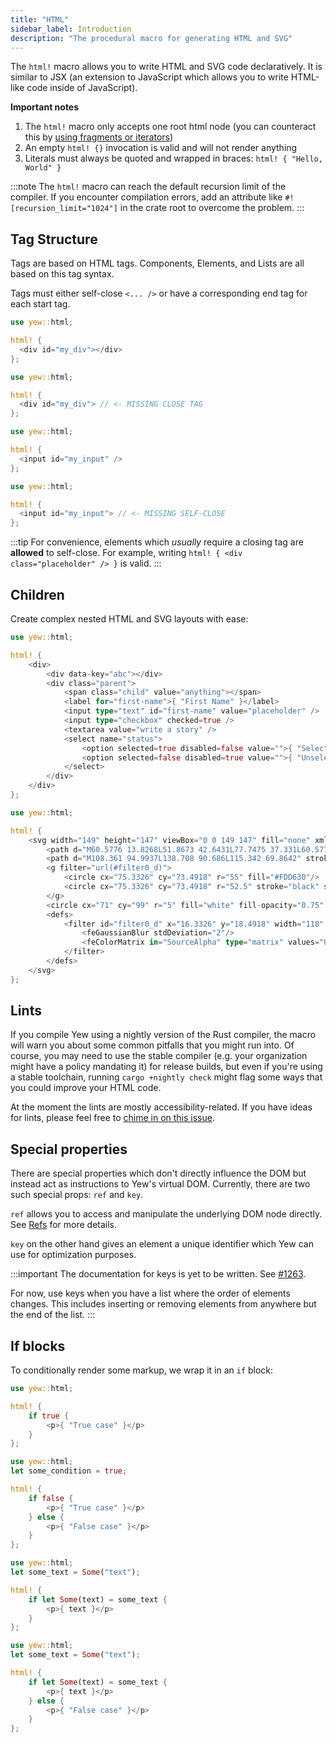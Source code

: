 ```yaml
---
title: "HTML"
sidebar_label: Introduction
description: "The procedural macro for generating HTML and SVG"
---
```



The `html!` macro allows you to write HTML and SVG code declaratively. It is similar to JSX
\(an extension to JavaScript which allows you to write HTML-like code inside of JavaScript\).

**Important notes**

1. The `html!` macro only accepts one root html node \(you can counteract this by
   [using fragments or iterators](./../html/lists.mdx)\)
2. An empty `html! {}` invocation is valid and will not render anything
3. Literals must always be quoted and wrapped in braces: `html! { "Hello, World" }`

:::note
The `html!` macro can reach the default recursion limit of the compiler. If you encounter compilation errors, add an attribute like `#![recursion_limit="1024"]` in the crate root to overcome the problem.
:::

## Tag Structure

Tags are based on HTML tags. Components, Elements, and Lists are all based on this tag syntax.

Tags must either self-close `<... />` or have a corresponding end tag for each start tag.

<Tabs>
  <TabItem value="Open - Close" label="Open - Close" default>

```rust
use yew::html;

html! {
  <div id="my_div"></div>
};
```

  </TabItem>
  <TabItem value="Invalid" label="Invalid">

```rust ,compile_fail
use yew::html;

html! {
  <div id="my_div"> // <- MISSING CLOSE TAG
};
```

  </TabItem>
</Tabs>

<Tabs>
  <TabItem value="Self-closing" label="Self-closing">

```rust
use yew::html;

html! {
  <input id="my_input" />
};
```

  </TabItem>
  <TabItem value="Invalid" label="Invalid">

```rust ,compile_fail
use yew::html;

html! {
  <input id="my_input"> // <- MISSING SELF-CLOSE
};
```

  </TabItem>
</Tabs>

:::tip
For convenience, elements which _usually_ require a closing tag are **allowed** to self-close. For example, writing `html! { <div class="placeholder" /> }` is valid.
:::

## Children

Create complex nested HTML and SVG layouts with ease:

<Tabs>
  <TabItem value="HTML" label="HTML">

```rust
use yew::html;

html! {
    <div>
        <div data-key="abc"></div>
        <div class="parent">
            <span class="child" value="anything"></span>
            <label for="first-name">{ "First Name" }</label>
            <input type="text" id="first-name" value="placeholder" />
            <input type="checkbox" checked=true />
            <textarea value="write a story" />
            <select name="status">
                <option selected=true disabled=false value="">{ "Selected" }</option>
                <option selected=false disabled=true value="">{ "Unselected" }</option>
            </select>
        </div>
    </div>
};
```

  </TabItem>
  <TabItem value="SVG" label="SVG">

```rust
use yew::html;

html! {
    <svg width="149" height="147" viewBox="0 0 149 147" fill="none" xmlns="http://www.w3.org/2000/svg">
        <path d="M60.5776 13.8268L51.8673 42.6431L77.7475 37.331L60.5776 13.8268Z" fill="#DEB819"/>
        <path d="M108.361 94.9937L138.708 90.686L115.342 69.8642" stroke="black" stroke-width="4" stroke-linecap="round" stroke-linejoin="round"/>
        <g filter="url(#filter0_d)">
            <circle cx="75.3326" cy="73.4918" r="55" fill="#FDD630"/>
            <circle cx="75.3326" cy="73.4918" r="52.5" stroke="black" stroke-width="5"/>
        </g>
        <circle cx="71" cy="99" r="5" fill="white" fill-opacity="0.75" stroke="black" stroke-width="3"/>
        <defs>
            <filter id="filter0_d" x="16.3326" y="18.4918" width="118" height="118" filterUnits="userSpaceOnUse" color-interpolation-filters="sRGB">
                <feGaussianBlur stdDeviation="2"/>
                <feColorMatrix in="SourceAlpha" type="matrix" values="0 0 0 0 0 0 0 0 0 0 0 0 0 0 0 0 0 0 127 0"/>
            </filter>
        </defs>
    </svg>
};
```

  </TabItem>
</Tabs>

## Lints

If you compile Yew using a nightly version of the Rust compiler, the macro will warn you about some
common pitfalls that you might run into. Of course, you may need to use the stable compiler (e.g.
your organization might have a policy mandating it) for release builds, but even if you're using a
stable toolchain, running `cargo +nightly check` might flag some ways that you could improve your
HTML code.

At the moment the lints are mostly accessibility-related. If you have ideas for lints, please feel
free to [chime in on this issue](https://github.com/yewstack/yew/issues/1334).

## Special properties

There are special properties which don't directly influence the DOM but instead act as instructions to Yew's virtual DOM.
Currently, there are two such special props: `ref` and `key`.

`ref` allows you to access and manipulate the underlying DOM node directly. See [Refs](../components/refs) for more details.

`key` on the other hand gives an element a unique identifier which Yew can use for optimization purposes.

:::important
The documentation for keys is yet to be written. See [#1263](https://github.com/yewstack/yew/issues/1263).

For now, use keys when you have a list where the order of elements changes. This includes inserting or removing elements from anywhere but the end of the list.
:::

## If blocks

To conditionally render some markup, we wrap it in an `if` block:

<Tabs>
  <TabItem value="if" label="if">

```rust
use yew::html;

html! {
    if true {
        <p>{ "True case" }</p>
    }
};
```

  </TabItem>
  <TabItem value="if - else" label="if - else">

```rust
use yew::html;
let some_condition = true;

html! {
    if false {
        <p>{ "True case" }</p>
    } else {
        <p>{ "False case" }</p>
    }
};
```

  </TabItem>
  <TabItem value="if let" label="if let">

```rust
use yew::html;
let some_text = Some("text");

html! {
    if let Some(text) = some_text {
        <p>{ text }</p>
    }
};
```

  </TabItem>
  <TabItem value="if let else" label="if let else">

```rust
use yew::html;
let some_text = Some("text");

html! {
    if let Some(text) = some_text {
        <p>{ text }</p>
    } else {
        <p>{ "False case" }</p>
    }
};
```

  </TabItem>
</Tabs>
